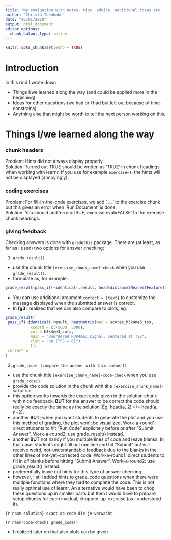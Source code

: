 ```yaml
---
title: "My evaluation with notes, tips, advice, additional ideas etc.  "
author: "Christa Toenhake"
date: "26/01/2020"
output: html_document
editor_options: 
  chunk_output_type: inline
---
```


```r
knitr::opts_chunk$set(echo = TRUE)
```

# Introduction
In this rmd I wrote down  

- Things I/we learned along the way (and could be applied more in the beginning).  
- Ideas for other questions (we had or I had but left out because of time-constrains).  
- Anything else that might be worth to tell the next person working on this.  

# Things I/we learned along the way  

### chunk headers  
Problem: Hints did not always display properly.  
Solution: Turned out TRUE should be written as 'TRUE' in chunk headings when working with learnr. If you use for example `exercise=T`, the hints will not be displayed (annoyingly).  

### coding exercises  
Problem: For fill-in-the-code exercises, we add '___' to the exercise chunk but this gives an error when 'Run Document' is done.   
Solution: You should add 'error=TRUE, exercise.eval=FALSE' to the exercise chunk headings.   

### giving feedback  
Checking answers is done with `gradethis` package. There are (at least, as far as I used) two options for answer checking:  

1. `grade_result()`   

  - use the chunk title `[exercise_chunk_name]-check` when you use `grade_result()`.   
  - formulate as, for example:  

```r
grade_result(pass_if(~identical(.result, head(distance2NearestFeature(monocytes_h3k4me3, tss_chr19)))))
```

 - You can use additional argument `correct = [text]` to customize the message displayed when the submitted answer is correct.   
 - In **fg3** I realized that we can also compare to plots, eg:  
 
```r
grade_result(
 pass_if(~identical(.result, heatMatrix(mat = scores_h3k4me3_tss, 
           xcoord = c(-5000, 5000), 
           col = h3k4me3_cols, 
           main = "Unordered H3K4me3 signal, centered at TSS", 
           xlab = "bp (TSS = 0)")
           )),
 correct = 
)
```
  

2. `grade_code( [compare the answer with this answer])`   

  - use the chunk title `[exercise_chunk_name]-code-check` when you use `grade_code()`. 
  - provide the code solution in the chunk with title `[exercise_chunk_name]-solution`
  - this option works towards the exact code given in the solution chunk with nice feedback. **BUT** for the answer to be correct the code should really be exactly the same as the solution. Eg: head(a, 2) =/= head(a, n=2).   
  - another **BUT**; when you want students to generate the plot and you use this method of grading, the plot won't be visualized. Work-a-round1: direct students to hit "Run Code" explicitely before or after "Submit Answer". Work-a-round2: use grade_result() instead.  
  - another **BUT** not handy if you multiple lines of code and leave blanks. In that case, students might fill out one line and hit "Submit" but will receive weird, not-understandable feedback due to the blanks in the other lines of not-yet-corrected code. Work-a-round1: direct students to fill in *all* blanks before hitting "Submit Answer". Work-a-round2: use grade_result() instead.  
  - preferentially leave out hints for this type of answer checking.  
  - however, I still added hints to grade_code questions when there were multiple functions where they had to complete the code. This is not really optimal use of learnr. An alternative would have been to chop these questions up in smaller parts but then I would have to prepare setup chunks for each invidual, chopped-up-exercise (as I understood it).


``{r naam-solution}
exact de code die je verwacht
``

``{r naam-code-check}
grade_code()
``


* I realized later on that also plots can be given 
